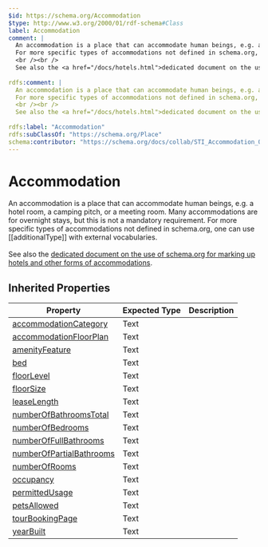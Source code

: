 ```yaml
---
$id: https://schema.org/Accommodation
$type: http://www.w3.org/2000/01/rdf-schema#Class
label: Accommodation
comment: |
  An accommodation is a place that can accommodate human beings, e.g. a hotel room, a camping pitch, or a meeting room. Many accommodations are for overnight stays, but this is not a mandatory requirement.
  For more specific types of accommodations not defined in schema.org, one can use [[additionalType]] with external vocabularies.
  <br /><br />
  See also the <a href="/docs/hotels.html">dedicated document on the use of schema.org for marking up hotels and other forms of accommodations</a>.
  
rdfs:comment: |
  An accommodation is a place that can accommodate human beings, e.g. a hotel room, a camping pitch, or a meeting room. Many accommodations are for overnight stays, but this is not a mandatory requirement.
  For more specific types of accommodations not defined in schema.org, one can use [[additionalType]] with external vocabularies.
  <br /><br />
  See also the <a href="/docs/hotels.html">dedicated document on the use of schema.org for marking up hotels and other forms of accommodations</a>.
  
rdfs:label: "Accommodation"
rdfs:subClassOf: "https://schema.org/Place"
schema:contributor: "https://schema.org/docs/collab/STI_Accommodation_Ontology"
---
```


# Accommodation

An accommodation is a place that can accommodate human beings, e.g. a hotel room, a camping pitch, or a meeting room. Many accommodations are for overnight stays, but this is not a mandatory requirement.
For more specific types of accommodations not defined in schema.org, one can use [[additionalType]] with external vocabularies.
<br /><br />
See also the <a href="/docs/hotels.html">dedicated document on the use of schema.org for marking up hotels and other forms of accommodations</a>.


## Inherited Properties

| Property | Expected Type | Description |
| --- | --- | --- |
| [accommodationCategory](https://schema.org/accommodationCategory) | Text |  |
| [accommodationFloorPlan](https://schema.org/accommodationFloorPlan) | Text |  |
| [amenityFeature](https://schema.org/amenityFeature) | Text |  |
| [bed](https://schema.org/bed) | Text |  |
| [floorLevel](https://schema.org/floorLevel) | Text |  |
| [floorSize](https://schema.org/floorSize) | Text |  |
| [leaseLength](https://schema.org/leaseLength) | Text |  |
| [numberOfBathroomsTotal](https://schema.org/numberOfBathroomsTotal) | Text |  |
| [numberOfBedrooms](https://schema.org/numberOfBedrooms) | Text |  |
| [numberOfFullBathrooms](https://schema.org/numberOfFullBathrooms) | Text |  |
| [numberOfPartialBathrooms](https://schema.org/numberOfPartialBathrooms) | Text |  |
| [numberOfRooms](https://schema.org/numberOfRooms) | Text |  |
| [occupancy](https://schema.org/occupancy) | Text |  |
| [permittedUsage](https://schema.org/permittedUsage) | Text |  |
| [petsAllowed](https://schema.org/petsAllowed) | Text |  |
| [tourBookingPage](https://schema.org/tourBookingPage) | Text |  |
| [yearBuilt](https://schema.org/yearBuilt) | Text |  |
